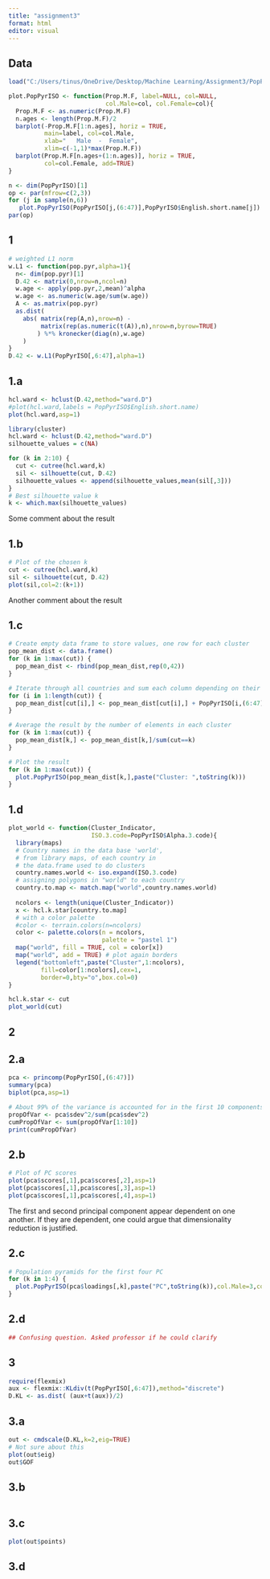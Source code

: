 ---
title: "assignment3"
format: html
editor: visual
---

## Data

```{r}
load("C:/Users/tinus/OneDrive/Desktop/Machine Learning/Assignment3/PopPyrISO.Rdata")

plot.PopPyrISO <- function(Prop.M.F, label=NULL, col=NULL,
                           col.Male=col, col.Female=col){
  Prop.M.F <- as.numeric(Prop.M.F)
  n.ages <- length(Prop.M.F)/2
  barplot(-Prop.M.F[1:n.ages], horiz = TRUE, 
          main=label, col=col.Male,
          xlab="   Male  -  Female",
          xlim=c(-1,1)*max(Prop.M.F))
  barplot(Prop.M.F[n.ages+(1:n.ages)], horiz = TRUE, 
          col=col.Female, add=TRUE)
}

n <- dim(PopPyrISO)[1]
op <- par(mfrow=c(2,3))
for (j in sample(n,6))
   plot.PopPyrISO(PopPyrISO[j,(6:47)],PopPyrISO$English.short.name[j])
par(op)
```

## 1

```{r}
# weighted L1 norm
w.L1 <- function(pop.pyr,alpha=1){
  n<- dim(pop.pyr)[1]
  D.42 <- matrix(0,nrow=n,ncol=n)
  w.age <- apply(pop.pyr,2,mean)^alpha
  w.age <- as.numeric(w.age/sum(w.age))
  A <- as.matrix(pop.pyr)
  as.dist(
    abs( matrix(rep(A,n),nrow=n) -
         matrix(rep(as.numeric(t(A)),n),nrow=n,byrow=TRUE) 
        ) %*% kronecker(diag(n),w.age)
    )
}
D.42 <- w.L1(PopPyrISO[,6:47],alpha=1)

```

## 1.a

```{r}
hcl.ward <- hclust(D.42,method="ward.D")
#plot(hcl.ward,labels = PopPyrISO$English.short.name)
plot(hcl.ward,asp=1)
```

```{r}
library(cluster)
hcl.ward <- hclust(D.42,method="ward.D")
silhouette_values = c(NA)

for (k in 2:10) {
  cut <- cutree(hcl.ward,k)
  sil <- silhouette(cut, D.42)
  silhouette_values <- append(silhouette_values,mean(sil[,3]))
}
# Best silhouette value k
k <- which.max(silhouette_values)
```

Some comment about the result

## 1.b

```{r}
# Plot of the chosen k
cut <- cutree(hcl.ward,k)
sil <- silhouette(cut, D.42)
plot(sil,col=2:(k+1))
```

Another comment about the result

## 1.c

```{r}
# Create empty data frame to store values, one row for each cluster
pop_mean_dist <- data.frame()
for (k in 1:max(cut)) {
  pop_mean_dist <- rbind(pop_mean_dist,rep(0,42))
}

# Iterate through all countries and sum each column depending on their belonging cluster
for (i in 1:length(cut)) {
  pop_mean_dist[cut[i],] <- pop_mean_dist[cut[i],] + PopPyrISO[i,(6:47)]
}

# Average the result by the number of elements in each cluster
for (k in 1:max(cut)) {
  pop_mean_dist[k,] <- pop_mean_dist[k,]/sum(cut==k)
}

# Plot the result
for (k in 1:max(cut)) {
  plot.PopPyrISO(pop_mean_dist[k,],paste("Cluster: ",toString(k)))
}
```

## 1.d

```{r}
plot_world <- function(Cluster_Indicator,
                       ISO.3.code=PopPyrISO$Alpha.3.code){
  library(maps)
  # Country names in the data base 'world', 
  # from library maps, of each country in 
  # the data.frame used to do clusters
  country.names.world <- iso.expand(ISO.3.code)
  # assigning polygons in "world" to each country
  country.to.map <- match.map("world",country.names.world)
  
  ncolors <- length(unique(Cluster_Indicator))
  x <- hcl.k.star[country.to.map]
  # with a color palette
  #color <- terrain.colors(n=ncolors)
  color <- palette.colors(n = ncolors, 
                          palette = "pastel 1")
  map("world", fill = TRUE, col = color[x]) 
  map("world", add = TRUE) # plot again borders
  legend("bottomleft",paste("Cluster",1:ncolors),
         fill=color[1:ncolors],cex=1,
         border=0,bty="o",box.col=0)
}

hcl.k.star <- cut
plot_world(cut)
```

## 2

## 2.a

```{r}
pca <- princomp(PopPyrISO[,(6:47)])
summary(pca)
biplot(pca,asp=1)
```

```{r}
# About 99% of the variance is accounted for in the first 10 components
propOfVar <- pca$sdev^2/sum(pca$sdev^2)
cumPropOfVar <- sum(propOfVar[1:10])
print(cumPropOfVar)
```

## 2.b

```{r}
# Plot of PC scores
plot(pca$scores[,1],pca$scores[,2],asp=1)
plot(pca$scores[,1],pca$scores[,3],asp=1)
plot(pca$scores[,1],pca$scores[,4],asp=1)
```

The first and second principal component appear dependent on one another. If they are dependent, one could argue that dimensionality reduction is justified.

## 2.c

```{r}
# Population pyramids for the first four PC
for (k in 1:4) {
  plot.PopPyrISO(pca$loadings[,k],paste("PC",toString(k)),col.Male=3,col.Female=4)
}
```

## 2.d

```{r}
## Confusing question. Asked professor if he could clarify
```

## 3

```{r}
require(flexmix)
aux <- flexmix::KLdiv(t(PopPyrISO[,6:47]),method="discrete")
D.KL <- as.dist( (aux+t(aux))/2)
```

## 3.a

```{r}
out <- cmdscale(D.KL,k=2,eig=TRUE)
# Not sure about this
plot(out$eig)
out$GOF
```

## 3.b

```{r}

```

## 3.c

```{r}
plot(out$points)
```

## 3.d

```{r}

```

## 
